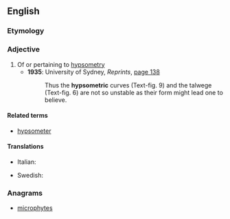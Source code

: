 ==English==

===Etymology===
{{suffix|hypsometry|ic|lang=en}}

===Adjective===
{{en-adj|-}}

# Of or pertaining to [[hypsometry]] {{gloss|measuring elevation relative to sea level}}
#* '''1935''': University of Sydney, ''Reprints'', <span class="plainlinks">[http://books.google.co.uk/books?lr=lang_en&ei=Uza9SrndEJDWygSkvPnMDw&num=100&as_brr=0&as_drrb_is=q&as_minm_is=0&as_miny_is=&as_maxm_is=0&as_maxy_is=&id=ByzPAAAAMAAJ&dq=talwege&q=%22and+the+talwege%22#search_anchor page 138]</span>
#*: Thus the '''hypsometric''' curves (Text-fig. 9) and the talwege (Text-fig. 6) are not so unstable as their form might lead one to believe.

====Related terms====
* [[hypsometer]]

====Translations====
{{trans-top|of or pertaining to hypsometry}}
* Italian: {{t|it|ipsometrico}}
{{trans-mid}}
* Swedish: {{t|sv|hypsometrisk}}
{{trans-bottom}}

===Anagrams===
* [[microphytes#English|microphytes]]